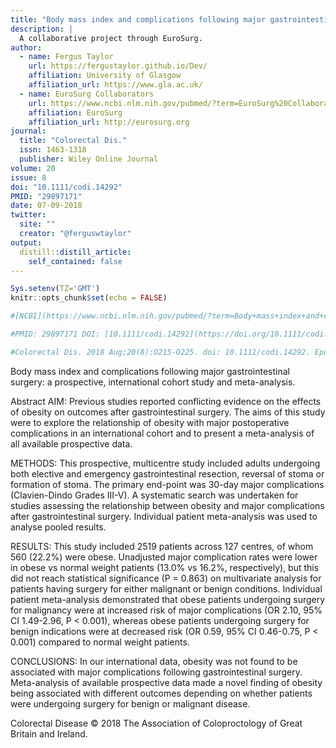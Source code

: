 ```yaml
---
title: "Body mass index and complications following major gastrointestinal surgery: a prospective, international cohort study and meta-analysis."
description: |
  A collaborative project through EuroSurg.
author:
  - name: Fergus Taylor 
    url: https://fergustaylor.github.io/Dev/
    affiliation: University of Glasgow
    affiliation_url: https://www.gla.ac.uk/
  - name: EuroSurg Collaborators
    url: https://www.ncbi.nlm.nih.gov/pubmed/?term=EuroSurg%20Collaborative%5BCorporate%20Author%5D
    affiliation: EuroSurg
    affiliation_url: http://eurosurg.org
journal: 
  title: "Colorectal Dis."
  issn: 1463-1318
  publisher: Wiley Online Journal
volume: 20
issue: 8
doi: "10.1111/codi.14292"
PMID: "29897171"
date: 07-09-2018
twitter:
  site: ""
  creator: "@ferguswtaylor"
output:
  distill::distill_article:
    self_contained: false
---
```


```r
Sys.setenv(TZ='GMT')
knitr::opts_chunk$set(echo = FALSE)
```

```r
#[NCBI](https://www.ncbi.nlm.nih.gov/pubmed/?term=Body+mass+index+and+complications+following+major+gastrointestinal+surgery%3A+a+prospective%2C+international+cohort+study+and+meta%E2%80%90analysis)

#PMID: 29897171 DOI: [10.1111/codi.14292](https://doi.org/10.1111/codi.14292)

#Colorectal Dis. 2018 Aug;20(8):O215-O225. doi: 10.1111/codi.14292. Epub 2018 Jul 9.
```

Body mass index and complications following major gastrointestinal surgery: a prospective, international cohort study and meta-analysis.

Abstract
AIM:
Previous studies reported conflicting evidence on the effects of obesity on outcomes after gastrointestinal surgery. The aims of this study were to explore the relationship of obesity with major postoperative complications in an international cohort and to present a meta-analysis of all available prospective data.

METHODS:
This prospective, multicentre study included adults undergoing both elective and emergency gastrointestinal resection, reversal of stoma or formation of stoma. The primary end-point was 30-day major complications (Clavien-Dindo Grades III-V). A systematic search was undertaken for studies assessing the relationship between obesity and major complications after gastrointestinal surgery. Individual patient meta-analysis was used to analyse pooled results.

RESULTS:
This study included 2519 patients across 127 centres, of whom 560 (22.2%) were obese. Unadjusted major complication rates were lower in obese vs normal weight patients (13.0% vs 16.2%, respectively), but this did not reach statistical significance (P = 0.863) on multivariate analysis for patients having surgery for either malignant or benign conditions. Individual patient meta-analysis demonstrated that obese patients undergoing surgery for malignancy were at increased risk of major complications (OR 2.10, 95% CI 1.49-2.96, P < 0.001), whereas obese patients undergoing surgery for benign indications were at decreased risk (OR 0.59, 95% CI 0.46-0.75, P < 0.001) compared to normal weight patients.

CONCLUSIONS:
In our international data, obesity was not found to be associated with major complications following gastrointestinal surgery. Meta-analysis of available prospective data made a novel finding of obesity being associated with different outcomes depending on whether patients were undergoing surgery for benign or malignant disease.

Colorectal Disease © 2018 The Association of Coloproctology of Great Britain and Ireland.